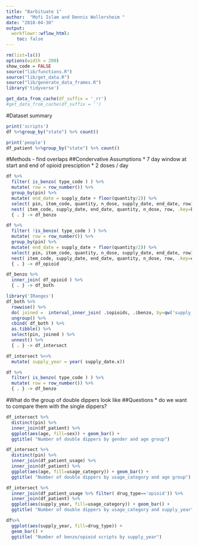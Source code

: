 ```yaml
---
title: "Barbituate 1"
author:  "Mofi Islam and Dennis Wollersheim "
date: "2018-04-30"
output:
  workflowr::wflow_html:
    toc: false
---
```



```r

rm(list=ls())
options(width = 200)
show_code = FALSE
source("lib/functions.R")
source("lib/get_data.R")
source("lib/generate_data_frames.R")
library('tidyverse')

get_data_from_cache(df_suffix = '_rr')
#get_data_from_cache(df_suffix = '')


```

#Dataset summary


```r
print('scripts')
df %>%group_by("state") %>% count()

print('people')
df_patient %>%group_by("state") %>% count()

```

#Methods  - find overlaps 
##Condervative Assumptions 
  * 7 day window at start and end of opioid presciption
  * 2 doses / day

```r

df %>%
  filter( is_benzo( type_code ) ) %>%
  mutate( row = row_number()) %>%
  group_by(pin) %>%
  mutate( end_date = supply_date + floor(quantity/2)) %>%
  select( pin, item_code, quantity, n_dose, supply_date, end_date, row) %>% 
  nest( item_code, supply_date, end_date, quantity, n_dose, row, .key=benzo ) %>%
  { . } -> df_benzo

```

```r

df %>%
  filter( !is_benzo( type_code ) ) %>%
  mutate( row = row_number()) %>%
  group_by(pin) %>%
  mutate( end_date = supply_date + floor(quantity/2)) %>%
  select( pin, item_code, quantity, n_dose, supply_date, end_date, row) %>% 
  nest( item_code, supply_date, end_date, quantity, n_dose, row, .key=opioids ) %>%
  { . } -> df_opioid

```

```r

df_benzo %>%
  inner_join( df_opioid ) %>% 
  { . } -> df_both

```

```r
library('IRanges')
df_both %>%
  rowwise() %>%
  do( joined =  interval_inner_join( .$opioids, .$benzo, by=qw('supply_date end_date') )) %>%
  ungroup() %>%
  cbind( df_both ) %>%
  as.tibble() %>%
  select(pin, joined ) %>%
  unnest() %>%
  { . } -> df_intersect

```

```r
df_intersect %<>%
  mutate( supply_year = year( supply_date.x))

df %>%
  filter( is_benzo( type_code ) ) %>%
  mutate( row = row_number()) %>%
  { . } -> df_benzo

```

#What do the group of double dippers look like
##Questions
  * do we want to compare them with the single dippers?

```r


df_intersect %>% 
  distinct(pin) %>%
  inner_join(df_patient) %>%
  ggplot(aes(age, fill=sex)) + geom_bar() +
  ggtitle( "Number of double dippers by gender and age group")

df_intersect %>% 
  distinct(pin) %>%
  inner_join(df_patient_usage) %>%
  inner_join(df_patient) %>%
  ggplot(aes(age, fill=usage_category)) + geom_bar() +
  ggtitle( "Number of double dippers by usage_category and age group")

df_intersect %>% 
  inner_join(df_patient_usage %>% filter( drug_type=='opioid')) %>%
  inner_join(df_patient) %>%
  ggplot(aes(supply_year, fill=usage_category)) + geom_bar() +
  ggtitle( "Number of double dippers by usage_category and supply_year")

df%>% 
  ggplot(aes(supply_year, fill=drug_type)) + 
  geom_bar() +
  ggtitle( "Number of benzo/opioid scripts by supply_year")

 ```









